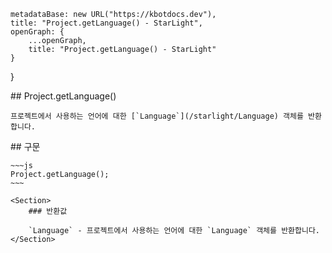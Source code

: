 
    metadataBase: new URL("https://kbotdocs.dev"),
    title: "Project.getLanguage() - StarLight",
    openGraph: {
        ...openGraph,
        title: "Project.getLanguage() - StarLight"
    }
}

<Section>
    ## Project.getLanguage()

    프로젝트에서 사용하는 언어에 대한 [`Language`](/starlight/Language) 객체를 반환합니다.
</Section>
<Section>
    ## 구문

    ~~~js
    Project.getLanguage();
    ~~~

    <Section>
        ### 반환값

        `Language` - 프로젝트에서 사용하는 언어에 대한 `Language` 객체를 반환합니다.
    </Section>
</Section>